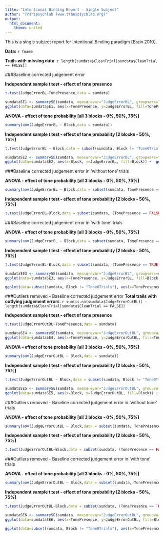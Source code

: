 ```yaml
---
title: "Intentional Binding Report - Single Subject"
author: "Transpsychlab (www.transpsychlab.org)"
output:
  html_document:
    theme: united
---
```


This is a single subject report for Intentional Binding paradigm [Brain 2010].

**Data:** `r fname`

**Trails with missing data**: `r length(sumdata$CleanTrial[sumdata$CleanTrial == FALSE]) `

###Baseline corrected judgement error

**Independent sample t test - effect of tone presence**
```r
t.test(JudgeErrorBL~TonePresence,data = sumdata)
```

```r
sumdataSE1 <- summarySE(sumdata, measurevar="JudgeErrorBL", groupvars="TonePresence", na.rm = TRUE)
ggplot(data=sumdataSE1, aes(x=TonePresence, y=JudgeErrorBL, fill=TonePresence)) +  geom_bar(position=position_dodge(), stat="identity") + geom_errorbar(aes(ymin=JudgeErrorBL-se, ymax=JudgeErrorBL+se), width=.2, position=position_dodge(.9)) + geom_point(pch=21, col="black", cex = 4, aes(colour = TonePresence)) + geom_hline(yintercept=0) + ggtitle("All Trials: Effect of tone presence\nBar plot showing means & standard errors") + xlab("Presence of Tone") +  ylab("Mean Shift from Baseline [ms]") + scale_fill_brewer(palette="Set1", name="Presence of Tone", breaks=c("TRUE", "FALSE"), labels=c("Tone", "No-Tone")) +  theme(axis.title = element_text(face="bold", size=12), axis.text  = element_text(face="bold", size=10), axis.ticks = element_blank())
```

**ANOVA - effect of tone probability [all 3 blocks - 0%, 50%, 75%]**
```r
summary(aov(JudgeErrorBL ~ Block,data = sumdata))
```

**Independent sample t test - effect of tone probability [2 blocks - 50%, 75%]**
```r
t.test(JudgeErrorBL ~ Block,data = subset(sumdata, Block != "Tone0Trials"))
```

```r
sumdataSE2 <- summarySE(sumdata, measurevar="JudgeErrorBL", groupvars="Block", na.rm = TRUE)
ggplot(data=sumdataSE2, aes(x=Block, y=JudgeErrorBL, fill=Block)) +  geom_bar(position=position_dodge(), stat="identity") + geom_errorbar(aes(ymin=JudgeErrorBL-se, ymax=JudgeErrorBL+se), width=.2, position=position_dodge(.9)) + geom_point(pch=21, col="black", cex = 4, aes(colour = Block)) + geom_hline(yintercept=0) + ggtitle("All Trials: Effect of tone probability\nBar plot showing means & standard errors") + xlab("Experimental Condition - Probability of Tone") +  ylab("Mean Shift from Baseline [ms]") + scale_fill_brewer(palette="Set1", name="Probability of Tone", breaks=c("Tone0Trials","Tone50Trials", "Tone75Trials"), labels=c("0%", "50%", "75%")) +  theme(axis.title = element_text(face="bold", size=12), axis.text.y  = element_text(face="bold", size=10), axis.text.x=element_blank(),axis.ticks = element_blank())
```

###Baseline corrected judgement error in 'without tone' trials

**ANOVA - effect of tone probability [all 3 blocks - 0%, 50%, 75%]**  
```r
summary(aov(JudgeErrorBL ~ Block,data = subset(sumdata, TonePresence == FALSE)))
```

**Independent sample t test - effect of tone probability [2 blocks - 50%, 75%]**
```r
t.test(JudgeErrorBL~Block,data = subset(sumdata, (TonePresence == FALSE & Block != "Tone0Trials")))
```

###Baseline corrected judgement error in 'with tone' trials

**ANOVA - effect of tone probability [all 3 blocks - 0%, 50%, 75%]**
```r
summary(aov(JudgeErrorBL ~ Block,data = subset(sumdata, TonePresence == TRUE)))
```

**Independent sample t test - effect of tone probability [2 blocks - 50%, 75%]**
```r
t.test(JudgeErrorBL~Block,data = subset(sumdata, (TonePresence == TRUE & Block != "Tone0Trials")))
```

```r
sumdataSE3 <- summarySE(sumdata, measurevar="JudgeErrorBL", groupvars=c("TonePresence","Block"), na.rm = TRUE)
ggplot(data=sumdataSE3, aes(x=TonePresence, y=JudgeErrorBL, fill=Block)) +  geom_bar(position=position_dodge(), stat="identity") + geom_errorbar(aes(ymin=JudgeErrorBL-se, ymax=JudgeErrorBL+se), width=.2, position=position_dodge(.9)) + geom_point(position=position_dodge(.9),pch=21, col="black", cex = 4, aes(colour = Block)) + geom_hline(yintercept=0) + ggtitle("All Trials: effect of tone probability in absence and presence of tone\nBar plot showing means & standard errors") + xlab("Presence of Tone") +  ylab("Mean Shift from Baseline [ms]") + scale_fill_brewer(palette="Set1", name="Probability of Tone", breaks=c("Tone0Trials","Tone50Trials", "Tone75Trials"), labels=c("0%", "50%", "75%")) +  theme(axis.title = element_text(face="bold", size=12), axis.text  = element_text(face="bold", size=10), axis.ticks = element_blank())
```

```r
ggplot(data=subset(sumdata, Block != "Tone0Trials"), aes(x=TonePresence, y=JudgeErrorBL, fill=Block)) + stat_boxplot(geom ='errorbar')+ geom_boxplot(outlier.size = 0) + ggtitle("All Trials\nBox plot showing median, IQR and individual datapoints") + xlab("Presence of Tone") +  ylab("Mean Shift from Baseline [ms]") + geom_point(position = position_jitter(w = 0.03, h = 0), pch=21, col="black", cex = 2, alpha = 0.8, aes(colour = Block)) + scale_fill_brewer(palette="Set1", name="Experimental Condition", breaks=c("Tone50Trials", "Tone75Trials"), labels=c("50% Tone probability", "75% Tone probability")) +  theme(axis.title = element_text(face="bold", size=12), axis.text  = element_text(face="bold", size=10), axis.ticks = element_blank())
```

###Outliers removed - Baseline corrected judgement error
**Total trails with outlying judgement errors**: `r sum(is.na(sumdata$JudgeErrorOutBL)) - length(sumdata$CleanTrial[sumdata$CleanTrial == FALSE]) `

**Independent sample t test - effect of tone presence**
```r
t.test(JudgeErrorOutBL~TonePresence,data = sumdata)
```

```r
sumdataSE4 <- summarySE(sumdata, measurevar="JudgeErrorOutBL", groupvars="TonePresence", na.rm = TRUE)
ggplot(data=sumdataSE4, aes(x=TonePresence, y=JudgeErrorOutBL, fill=TonePresence)) +  geom_bar(position=position_dodge(), stat="identity") + geom_errorbar(aes(ymin=JudgeErrorOutBL-se, ymax=JudgeErrorOutBL+se), width=.2, position=position_dodge(.9)) + geom_point(pch=21, col="black", cex = 4, aes(colour = TonePresence)) + geom_hline(yintercept=0) + ggtitle("Outliers removed: Effect of tone presence\nBar plot showing means & standard errors") + xlab("Presence of Tone") +  ylab("Mean Shift from Baseline [ms]") + scale_fill_brewer(palette="Set1", name="Presence of Tone", breaks=c("TRUE", "FALSE"), labels=c("Tone", "No-Tone")) +  theme(axis.title = element_text(face="bold", size=12), axis.text  = element_text(face="bold", size=10), axis.ticks = element_blank())
```

**ANOVA - effect of tone probability [all 3 blocks - 0%, 50%, 75%]**
```r
summary(aov(JudgeErrorOutBL ~ Block,data = sumdata))
```

**Independent sample t test - effect of tone probability [2 blocks - 50%, 75%]** 
```r
t.test(JudgeErrorOutBL ~ Block,data = subset(sumdata, Block != "Tone0Trials"))
```

```r
sumdataSE5 <- summarySE(sumdata, measurevar="JudgeErrorOutBL", groupvars="Block", na.rm = TRUE)
ggplot(data=sumdataSE5, aes(x=Block, y=JudgeErrorOutBL, fill=Block)) +  geom_bar(position=position_dodge(), stat="identity") + geom_errorbar(aes(ymin=JudgeErrorOutBL-se, ymax=JudgeErrorOutBL+se), width=.2, position=position_dodge(.9)) + geom_point(pch=21, col="black", cex = 4, aes(colour = Block)) + geom_hline(yintercept=0) + ggtitle("Outliers removed: Effect of tone probability\nBar plot showing means & standard errors") + xlab("Experimental Condition - Probability of Tone") +  ylab("Mean Shift from Baseline [ms]") + scale_fill_brewer(palette="Set1", name="Probability of Tone", breaks=c("Tone0Trials","Tone50Trials", "Tone75Trials"), labels=c("0%", "50%", "75%")) +  theme(axis.title = element_text(face="bold", size=12), axis.text.y  = element_text(face="bold", size=10), axis.text.x=element_blank(), axis.ticks = element_blank())
```

###Outliers removed - Baseline corrected judgement error in 'without tone' trials

**ANOVA - effect of tone probability [all 3 blocks - 0%, 50%, 75%]**
```r
summary(aov(JudgeErrorOutBL ~ Block,data = subset(sumdata, TonePresence == FALSE)))
```

**Independent sample t test - effect of tone probability [2 blocks - 50%, 75%]**
```r
t.test(JudgeErrorOutBL~Block,data = subset(sumdata, (TonePresence == FALSE & Block != "Tone0Trials")))
```

###Outliers removed - Baseline corrected judgement error in 'with tone' trials  

**ANOVA - effect of tone probability [all 3 blocks - 0%, 50%, 75%]**
```r
summary(aov(JudgeErrorOutBL ~ Block,data = subset(sumdata, TonePresence == TRUE)))
```

**Independent sample t test - effect of tone probability [2 blocks - 50%, 75%]**
```r
t.test(JudgeErrorOutBL~Block,data = subset(sumdata, (TonePresence == TRUE & Block != "Tone0Trials")))
```

```r
sumdataSE6 <- summarySE(sumdata, measurevar="JudgeErrorOutBL", groupvars=c("TonePresence","Block"), na.rm = TRUE)
ggplot(data=sumdataSE6, aes(x=TonePresence, y=JudgeErrorOutBL, fill=Block)) +  geom_bar(position=position_dodge(), stat="identity") + geom_errorbar(aes(ymin=JudgeErrorOutBL-se, ymax=JudgeErrorOutBL+se), width=.2, position=position_dodge(.9)) + geom_point(position=position_dodge(.9),pch=21, col="black", cex = 4, aes(colour = Block)) + geom_hline(yintercept=0) + ggtitle("Outliers removed: effect of tone probability in absence and presence of tone\nBar plot showing means & standard errors") +  xlab("Presence of Tone") +  ylab("Mean Shift from Baseline [ms]") + scale_fill_brewer(palette="Set1", name="Probability of Tone", breaks=c("Tone0Trials","Tone50Trials", "Tone75Trials"), labels=c("0%", "50%", "75%")) +  theme(axis.title = element_text(face="bold", size=12), axis.text  = element_text(face="bold", size=10), axis.ticks = element_blank())
```

```r
ggplot(data=subset(sumdata, Block != "Tone0Trials"), aes(x=TonePresence, y=JudgeErrorOutBL, fill=Block)) + stat_boxplot(geom ='errorbar')+ geom_boxplot(outlier.size = 0) +  ggtitle("Outliers removed\nBox plot showing median, IQR and individual datapoints") + xlab("Presence of Tone") +  ylab("Mean Shift from Baseline [ms]") + geom_point(position = position_jitter(w = 0.03, h = 0), pch=21, col="black", cex = 2, alpha = 0.8, aes(colour = Block)) + scale_fill_brewer(palette="Set1", name="Experimental Condition", breaks=c("Tone50Trials", "Tone75Trials"), labels=c("50% Tone probability", "75% Tone probability")) +  theme(axis.title = element_text(face="bold", size=12), axis.text  = element_text(face="bold", size=10), axis.ticks = element_blank())
```
